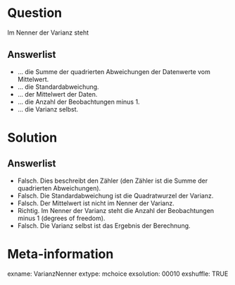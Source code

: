 
Question
========

Im Nenner der Varianz steht

Answerlist
----------

* ... die Summe der quadrierten Abweichungen der Datenwerte vom Mittelwert.
* ... die Standardabweichung.
* ... der Mittelwert der Daten.
* ... die Anzahl der Beobachtungen minus 1.
* ... die Varianz selbst.

Solution
========

Answerlist
----------


* Falsch. Dies beschreibt den Zähler (den Zähler ist die Summe der quadrierten Abweichungen).
* Falsch. Die Standardabweichung ist die Quadratwurzel der Varianz.
* Falsch. Der Mittelwert ist nicht im Nenner der Varianz.
* Richtig. Im Nenner der Varianz steht die Anzahl der Beobachtungen minus 1 (degrees of freedom).
* Falsch. Die Varianz selbst ist das Ergebnis der Berechnung.

Meta-information
================
exname: VarianzNenner
extype: mchoice 
exsolution: 00010
exshuffle: TRUE
